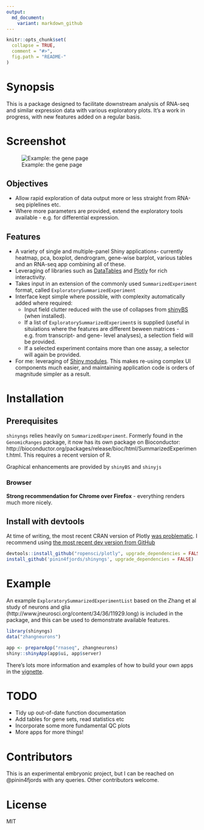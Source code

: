 ```yaml
---
output:
  md_document:
    variant: markdown_github
---
```


<!-- README.md is generated from README.Rmd. Please edit that file -->

```r
knitr::opts_chunk$set(
  collapse = TRUE,
  comment = "#>",
  fig.path = "README-"
)
```


# Synopsis

This is a package designed to facilitate downstream analysis of RNA-seq and similar expression data with various exploratory plots. It's a work in progress, with new features added on a regular basis.

# Screenshot

![Example: the gene page](screenshots/gene_page.png)

## Objectives

* Allow rapid exploration of data output more or less straight from RNA-seq piplelines etc. 
* Where more parameters are provided, extend the exploratory tools available - e.g. for differential expression.

## Features

* A variety of single and multiple-panel Shiny applications- currently heatmap, pca, boxplot, dendrogram, gene-wise barplot, various tables and an RNA-seq app combining all of these.
* Leveraging of libraries such as [DataTables](https://rstudio.github.io/DT/) and [Plotly](https://plot.ly/) for rich interactivity.
* Takes input in an extension of the commonly used `SummarizedExperiment` format, called `ExploratorySummarizedExperiment` 
* Interface kept simple where possible, with complexity automatically added where required:
    * Input field clutter reduced with the use of collapses from [shinyBS](https://ebailey78.github.io/shinyBS/index.html) (when installed).
    * If a list of `ExploratorySummarizedExperiment`s is supplied (useful in situiations where the features are different beween matrices - e.g. from transcript- and gene- level analyses), a selection field will be provided.
    * If a selected experiment contains more than one assay, a selector will again be provided.
* For me: leveraging of [Shiny modules](http://shiny.rstudio.com/articles/modules.html). This makes re-using complex UI components much easier, and maintaining application code is orders of magnitude simpler as a result.

# Installation

## Prerequisites

`shinyngs` relies heavily on `SummarizedExperiment`. Formerly found in the `GenomicRanges` package, it now has its own package on Bioconductor: http://bioconductor.org/packages/release/bioc/html/SummarizedExperiment.html. This requires a recent version of R. 

Graphical enhancements are provided by `shinyBS` and `shinyjs`

### Browser

**Strong recommendation for Chrome over Firefox** - everything renders much more nicely.

## Install with devtools

At time of writing, the most recent CRAN version of Plotly [was problematic](http://community.plot.ly/t/evaluate-broken-in-recent-versions-of-r-api/1060). I recommend using [the most recent dev version from GitHub](https://github.com/ropensci/plotly)

```r
devtools::install_github("ropensci/plotly", upgrade_dependencies = FALSE)
install_github('pinin4fjords/shinyngs', upgrade_dependencies = FALSE)
```

# Example

An example `ExploratorySummarizedExperimentList` based on the Zhang et al study of neurons and glia (http://www.jneurosci.org/content/34/36/11929.long) is included in the package, and this can be used to demonstrate available features.

```r
library(shinyngs)
data("zhangneurons")

app <- prepareApp("rnaseq", zhangneurons)
shiny::shinyApp(app$ui, app$server)
```

There's lots more information and examples of how to build your own apps in the [vignette](http://htmlpreview.github.io/?https://github.com/pinin4fjords/shinyngs/blob/master/inst/doc/shinyngs.html). 

# TODO

* Tidy up out-of-date function documentation 
* Add tables for gene sets, read statistics etc
* Incorporate some more fundamental QC plots
* More apps for more things!

# Contributors

This is an experimental embryonic project, but I can be reached on @pinin4fjords with any queries. Other contributors welcome.

# License

MIT